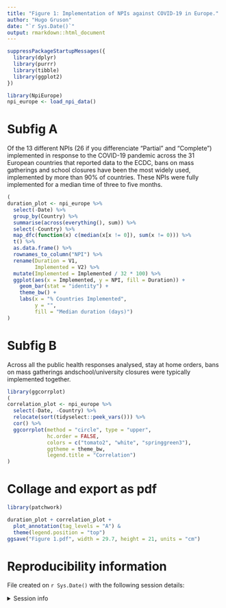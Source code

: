 ```yaml
---
title: "Figure 1: Implementation of NPIs against COVID-19 in Europe."
author: "Hugo Gruson"
date: "`r Sys.Date()`"
output: rmarkdown::html_document
---
```


```r
suppressPackageStartupMessages({
  library(dplyr)
  library(purrr)
  library(tibble)
  library(ggplot2)
})
```

```r
library(NpiEurope)
npi_europe <- load_npi_data()
```

# Subfig A

Of the 13 different NPIs (26 if you differenciate "Partial" and "Complete") implemented in response to the COVID-19 pandemic across the 31 European countries that reported data to the ECDC, bans on mass gatherings and school closures have been the most widely used, implemented by more than 90% of countries. These NPIs were fully implemented for a median time of three to five months.

```r
(
duration_plot <- npi_europe %>%
  select(-Date) %>%
  group_by(Country) %>%
  summarise(across(everything(), sum)) %>%
  select(-Country) %>%
  map_dfc(function(x) c(median(x[x != 0]), sum(x != 0))) %>%
  t() %>%
  as.data.frame() %>%
  rownames_to_column("NPI") %>%
  rename(Duration = V1,
         Implemented = V2) %>%
  mutate(Implemented = Implemented / 32 * 100) %>%
  ggplot(aes(x = Implemented, y = NPI, fill = Duration)) +
    geom_bar(stat = "identity") +
    theme_bw() +
    labs(x = "% Countries Implemented",
         y = "",
         fill = "Median duration (days)")
)
```


# Subfig B

Across all the public health responses analysed, stay  at home  orders, bans  on mass gatherings andschool/university closures were typically implemented together.

```r
library(ggcorrplot)
(
correlation_plot <- npi_europe %>%
  select(-Date, -Country) %>%
  relocate(sort(tidyselect::peek_vars())) %>%
  cor() %>%
  ggcorrplot(method = "circle", type = "upper",
             hc.order = FALSE,
             colors = c("tomato2", "white", "springgreen3"),
             ggtheme = theme_bw,
             legend.title = "Correlation")
)
```

# Collage and export as pdf

```r
library(patchwork)

duration_plot + correlation_plot +
  plot_annotation(tag_levels = "A") &
  theme(legend.position = "top")
ggsave("Figure 1.pdf", width = 29.7, height = 21, units = "cm")
```

# Reproducibility information

File created on `r Sys.Date()` with the following session details:

<details>
<summary>Session info</summary>

```r
sessionInfo()
```

</details>
